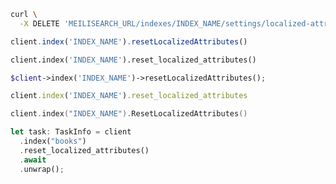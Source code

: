 <CodeGroup>

```bash cURL
curl \
  -X DELETE 'MEILISEARCH_URL/indexes/INDEX_NAME/settings/localized-attributes'
```

```javascript JS
client.index('INDEX_NAME').resetLocalizedAttributes()
```

```python Python
client.index('INDEX_NAME').reset_localized_attributes()
```

```php PHP
$client->index('INDEX_NAME')->resetLocalizedAttributes();
```

```ruby Ruby
client.index('INDEX_NAME').reset_localized_attributes
```

```go Go
client.index("INDEX_NAME").ResetLocalizedAttributes()
```

```rust Rust
let task: TaskInfo = client
  .index("books")
  .reset_localized_attributes()
  .await
  .unwrap();
```
</CodeGroup>